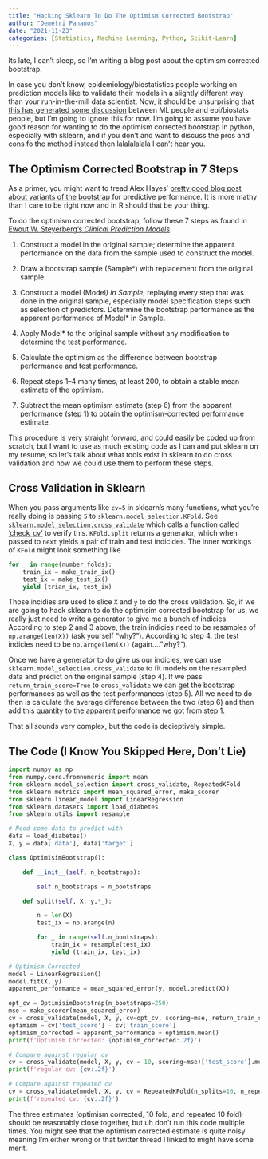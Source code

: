 ```yaml
---
title: "Hacking Sklearn To Do The Optimism Corrected Bootstrap"
author: "Demetri Pananos"
date: "2021-11-23"
categories: [Statistics, Machine Learning, Python, Scikit-Learn]
---
```


Its late, I can't sleep, so I'm writing a blog post about the optimism corrected bootstrap.

In case you don't know, epidemiology/biostatistics people working on prediction models like to validate their models in a slightly different way than your run-in-the-mill data scientist. Now, it should be unsurprising that [this has generated some discussion](https://twitter.com/GaelVaroquaux/status/1293818409197731840) between ML people and epi/biostats people, but I'm going to ignore this for now.  I'm going to assume you have good reason for wanting to do the optimism corrected bootstrap in python, especially with sklearn, and if you don't and want to discuss the pros and cons fo the method instead then lalalalalala I can't hear you.

## The Optimism Corrected Bootstrap in 7 Steps

As a primer, you might want to tread Alex Hayes' [pretty good blog post about variants of the bootstrap](https://www.alexpghayes.com/blog/predictive-performance-via-bootstrap-variants/) for predictive performance.  It is more mathy than I care to be right now and in R should that be your thing.

To do the optimism corrected bootstrap, follow these 7 steps as found in [Ewout W. Steyerberg's *Clinical Prediction Models*](https://link.springer.com/book/10.1007/978-0-387-77244-8). 

1. Construct a model in the original sample; determine the apparent performance on the data from the sample used to construct the model.

2. Draw a bootstrap sample (Sample*) with replacement from the original sample.

3. Construct a model (Model*) in Sample*, replaying every step that was done in the original sample, especially model specification steps such as selection of predictors. Determine the bootstrap performance as the apparent performance of Model* in Sample.

4. Apply Model* to the original sample without any modification to determine the test performance.

5. Calculate the optimism as the difference between bootstrap performance and test performance.

6. Repeat steps 1–4 many times, at least 200, to obtain a stable mean estimate of the optimism.

7. Subtract the mean optimism estimate (step 6) from the apparent performance (step 1) to obtain the optimism-corrected performance estimate.

This procedure is very straight forward, and could easily be coded up from scratch, but I want to use as much existing code as I can and put sklearn on my resume, so let's talk about what tools exist in sklearn to do cross validation and how we could use them to perform these steps.

## Cross Validation in Sklearn

When you pass arguments like `cv=5` in sklearn's many functions, what you're really doing is passing `5` to `sklearn.model_selection.KFold`.  See [`sklearn.model_selection.cross_validate`](https://github.com/scikit-learn/scikit-learn/blob/0d378913b/sklearn/model_selection/_validation.py#L48) which calls a function called ['check_cv'](https://github.com/scikit-learn/scikit-learn/blob/0d378913be6d7e485b792ea36e9268be31ed52d0/sklearn/model_selection/_split.py#L2262) to verify this.  `KFold.split` returns a generator, which when passed to `next` yields a pair of train and test indicides.  The inner workings of `KFold` might look something like

```python
for _ in range(number_folds):
    train_ix = make_train_ix()
    test_ix = make_test_ix()
    yield (trian_ix, test_ix)
```

Those incidies are used to slice `X` and `y` to do the cross validation. So, if we are going to hack sklearn to do the optimisim corrected bootstrap for us, we really just need to write a generator to give me a bunch of indicies.  According to step 2 and 3 above, the train indicies need to be resamples of `np.arange(len(X))` (ask yourself "why?"). According to step 4, the test indicies need to be `np.arnge(len(X))` (again...."why?").

Once we have a generator to do give us our indicies, we can use `sklearn.model_selection.cross_validate` to fit models on the resampled data and predict on the original sample (step 4).  If we pass `return_train_score=True` to `cross_validate` we can get the bootstrap performances as well as the test performances (step 5).  All we need to do then is calculate the average difference between the two (step 6) and then add this quantity to the apparent performance we got from step 1.

That all sounds very complex, but the code is decieptively simple.


## The Code (I Know You Skipped Here, Don't Lie)

```python
import numpy as np
from numpy.core.fromnumeric import mean
from sklearn.model_selection import cross_validate, RepeatedKFold
from sklearn.metrics import mean_squared_error, make_scorer
from sklearn.linear_model import LinearRegression
from sklearn.datasets import load_diabetes
from sklearn.utils import resample

# Need some data to predict with
data = load_diabetes()
X, y = data['data'], data['target']

class OptimisimBootstrap():

    def __init__(self, n_bootstraps):

        self.n_bootstraps = n_bootstraps

    def split(self, X, y,*_):

        n = len(X)
        test_ix = np.arange(n)

        for _ in range(self.n_bootstraps):
            train_ix = resample(test_ix)
            yield (train_ix, test_ix)

# Optimism Corrected
model = LinearRegression()
model.fit(X, y)
apparent_performance = mean_squared_error(y, model.predict(X))

opt_cv = OptimisimBootstrap(n_bootstraps=250)
mse = make_scorer(mean_squared_error)
cv = cross_validate(model, X, y, cv=opt_cv, scoring=mse, return_train_score=True)
optimism = cv['test_score'] - cv['train_score']
optimism_corrected = apparent_performance + optimism.mean()
print(f'Optimism Corrected: {optimism_corrected:.2f}')

# Compare against regular cv
cv = cross_validate(model, X, y, cv = 10, scoring=mse)['test_score'].mean()
print(f'regular cv: {cv:.2f}')

# Compare against repeated cv
cv = cross_validate(model, X, y, cv = RepeatedKFold(n_splits=10, n_repeats=100), scoring=mse)['test_score'].mean()
print(f'repeated cv: {cv:.2f}')
```

The three estimates (optimism corrected, 10 fold, and repeated 10 fold) should be reasonably close together, but uh don't run this code multiple times.  You might see that the optimism corrected estimate is quite noisy meaning I'm either wrong or that twitter thread I linked to might have some merit.
